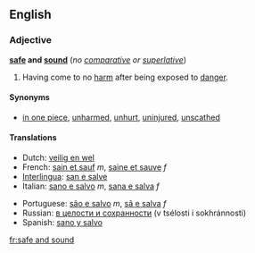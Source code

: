 ==English==
===Adjective===
'''[[safe]] and [[sound]]''' (''no [[comparative]] or [[superlative]]'')

#Having come to no [[harm]] after being exposed to [[danger]].

====Synonyms====
*[[in one piece]], [[unharmed]], [[unhurt]], [[uninjured]], [[unscathed]]

====Translations====
{{top}}
*Dutch: [[veilig en wel]]
*French: [[sain et sauf]] ''m'', [[saine et sauve]] ''f''
*[[Interlingua]]: [[san e salve]]
*Italian: [[sano e salvo]] ''m'', [[sana e salva]] ''f''
{{mid}}
*Portuguese: [[são e salvo]] ''m'', [[sã e salva]] ''f''
*Russian: [[в целости и сохранности]] (v tsélosti i sokhránnosti)
*Spanish: [[sano y salvo]]
{{bottom}}

[[fr:safe and sound]]